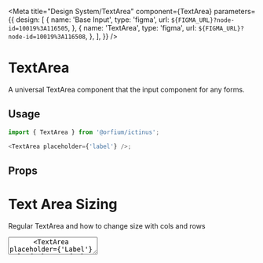 
<Meta
  title="Design System/TextArea"
  component={TextArea}
  parameters={{
    design: [
      {
        name: 'Base Input',
        type: 'figma',
        url: `${FIGMA_URL}?node-id=10019%3A116505`,
      },
      {
        name: 'TextArea',
        type: 'figma',
        url: `${FIGMA_URL}?node-id=10019%3A116508`,
      },
    ],
  }}
/>

# TextArea

A universal TextArea component that the input component for any forms.

## Usage

```js
import { TextArea } from '@orfium/ictinus';

<TextArea placeholder={'label'} />;
```

## Props

<Props of={TextArea} />

# Text Area Sizing

Regular TextArea and how to change size with cols and rows

<Preview>
  <Story name="Text Area Sizes">
    <Stack>
      <TextArea placeholder={'Label'} cols={10} rows={10} />
      <TextArea placeholder={'Label'} cols={35} rows={20} />
    </Stack>
  </Story>
</Preview>

# TextArea disabled with label

Regular TextArea disabled with label

<Preview>
  <Story name="TextArea disabled with label">
    <Stack>
      <TextArea isDisabled placeholder={'Label'} />
    </Stack>
  </Story>
</Preview>

# TextArea with Label and Statuses

Regular TextArea with Label and Statuses. Error and Hint are shown below for all 3 types filled, outlined, elevated

<Preview>
  <Story name="TextArea with label and statuses" parameters={{ decorators: [withKnobs] }}>
    <Stack>
      <Stack>
        <TextArea
          placeholder={'Label'}
          status={{
            type: 'normal',
            hintMessage: text('Custom Hint Message', 'Hint in Text Area'),
          }}
        />
        <TextArea
          placeholder={'Label'}
          status={{
            type: 'error',
            hintMessage: text('Custom Error Message', 'Error in Text Area'),
          }}
        />
        <TextArea
          placeholder={'Label'}
          status={{
            type: 'read-only',
          }}
        />
      </Stack>
    </Stack>
  </Story>
</Preview>

# Text Area with KNOBS

Regular Text Area with KNOBS

<Preview>
  <Story name="Text Area with KNOBS" parameters={{ decorators: [withKnobs] }}>
    <Stack>
      <TextArea
        placeholder={text('Label', 'Label')}
        isDisabled={boolean('isDisabled', false)}
        status={{
          type: select('status', ['error', 'normal'], 'normal'),
          hintMessage: text('custom hint message', 'Hint in Text Area'),
        }}
      />
    </Stack>
  </Story>
</Preview>
